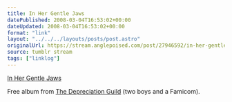 ```yaml
---
title: In Her Gentle Jaws
datePublished: 2008-03-04T16:53:02+00:00
dateUpdated: 2008-03-04T16:53:02+00:00
format: "link"
layout: "../../../layouts/posts/post.astro"
originalUrl: https://stream.anglepoised.com/post/27946592/in-her-gentle-jaws
source: tumblr stream
tags: ["linklog"]
---
```


[In Her Gentle Jaws][1]

Free album from [The Depreciation Guild][2] (two boys and a Famicom).

[1]: http://www.inhergentlejaws.com/
[2]: https://thedepreciationguild.bandcamp.com/
